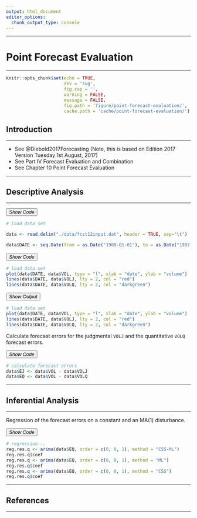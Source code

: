 ```yaml
---
output: html_document
editor_options: 
  chunk_output_type: console
---
```


<hr>

# Point Forecast Evaluation {.tabset .container}

<hr>

```r

knitr::opts_chunk$set(echo = TRUE,
                      dev = 'svg',
                      fig.cap = '',
                      warning = FALSE,
                      message = FALSE,
                      fig.path = 'figure/point-forecast-evaluation/',
                      cache.path = 'cache/point-forecast-evaluation/')

```

## Introduction

<hr>

* See @Diebold2017Forecasting (Note, this is based on Edition 2017 Version Tuesday 1st August, 2017)
* See Part IV Forecast Evaluation and Combination
* See Chapter 10 Point Forecast Evaluation

<hr>

## Descriptive Analysis

<hr>

<!--..........................................................................-->
<button type="button" class="collapsible"> *Show Code* </button>
<div class="content">

```r

# load data set

data <- read.delim("./data/fcst12input.dat", header = TRUE, sep="\t") 

data$DATE <- seq.Date(from = as.Date("1988-01-01"), to = as.Date("1997-07-24"), by = "week")

```

</div>
<!--..........................................................................-->

<!--..........................................................................-->
<button type="button" class="collapsible"> *Show Code* </button>
<div class="content">

```r

# load data set
plot(data$DATE, data$VOL, type = "l", xlab = "date", ylab = "volume")
lines(data$DATE, data$VOLJ, lty = 2, col = "red")
lines(data$DATE, data$VOLQ, lty = 2, col = "darkgreen")

```

</div>
<!--..........................................................................-->
<button type="button" class="collapsible"> *Show Output* </button>
<div class="content">

```r

# load data set
plot(data$DATE, data$VOL, type = "l", xlab = "date", ylab = "volume")
lines(data$DATE, data$VOLJ, lty = 2, col = "red")
lines(data$DATE, data$VOLQ, lty = 2, col = "darkgreen")

```

</div>
<!--..........................................................................-->

Calculate forecast errors for the judgmental `VOLJ` and the quantitative `VOLQ` forecast errors.

<!--..........................................................................-->
<button type="button" class="collapsible"> *Show Code* </button>
<div class="content">

```r

# calculate forecast errors
data$EJ <- data$VOL - data$VOLJ
data$EQ <- data$VOL - data$VOLQ

```

</div>
<!--..........................................................................-->

<hr>

## Inferential Analysis

<hr>

Regression of the forecast errors on a constant and an MA(1) disturbance.

<!--..........................................................................-->
<button type="button" class="collapsible"> *Show Code* </button>
<div class="content">

```r

# regression...
reg.res.q <- arima(data$EQ, order = c(0, 0, 1), method = "CSS-ML")
reg.res.q$coef
reg.res.q <- arima(data$EQ, order = c(0, 0, 1), method = "ML")
reg.res.q$coef
reg.res.q <- arima(data$EQ, order = c(0, 0, 1), method = "CSS")
reg.res.q$coef

```

</div>
<!--..........................................................................-->

<hr>

## References {.container}

<hr>
